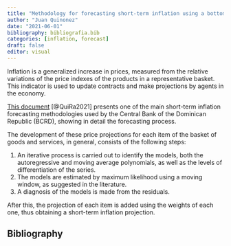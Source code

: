 ```yaml
---
title: "Methodology for forecasting short-term inflation using a bottom-up approach"
author: "Juan Quinonez"
date: "2021-06-01"
bibliography: bibliografia.bib
categories: [inflation, forecast]
draft: false
editor: visual
---
```


Inflation is a generalized increase in prices, measured from the relative variations of the price indexes of the products in a representative basket. This indicator is used to update contracts and make projections by agents in the economy.

[This document](https://cdn.bancentral.gov.do/documents/trabajos-de-investigacion/documents/coleccion_ensayos_vol_xv_no2.pdf?v=1662326175330) [@QuiRa2021] presents one of the main short-term inflation forecasting methodologies used by the Central Bank of the Dominican Republic (BCRD), showing in detail the forecasting process.

The development of these price projections for each item of the basket of goods and services, in general, consists of the following steps:

1.  An iterative process is carried out to identify the models, both the autoregressive and moving average polynomials, as well as the levels of differentiation of the series.
2.  The models are estimated by maximum likelihood using a moving window, as suggested in the literature.
3.  A diagnosis of the models is made from the residuals.

After this, the projection of each item is added using the weights of each one, thus obtaining a short-term inflation projection.

## Bibliography
